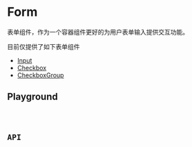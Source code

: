 # Form

表单组件，作为一个容器组件更好的为用户表单输入提供交互功能。

目前仅提供了如下表单组件

- [Input](../input)
- [Checkbox](../checkbox)
- [CheckboxGroup](../checkboxGroup)

## Playground

<code src="./playground.tsx" direction="vertical" />

## API
